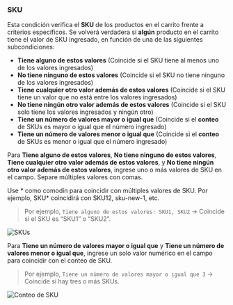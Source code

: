 ### SKU

Esta condición verifica el **SKU** de los productos en el carrito frente a criterios específicos. Se volverá verdadera si **algún** producto en el carrito tiene el valor de SKU ingresado, en función de una de las siguientes subcondiciones:

- **Tiene alguno de estos valores** (Coincide si el SKU tiene al menos uno de los valores ingresados)  
- **No tiene ninguno de estos valores** (Coincide si el SKU no tiene ninguno de los valores ingresados)  
- **Tiene cualquier otro valor además de estos valores** (Coincide si el SKU tiene un valor que no está entre los valores ingresados)  
- **No tiene ningún otro valor además de estos valores** (Coincide si el SKU solo tiene los valores ingresados y ningún otro)  
- **Tiene un número de valores mayor o igual que** (Coincide si el **conteo** de SKUs es mayor o igual que el número ingresado)  
- **Tiene un número de valores menor o igual que** (Coincide si el **conteo** de SKUs es menor o igual que el número ingresado)  

Para **Tiene alguno de estos valores**, **No tiene ninguno de estos valores**, **Tiene cualquier otro valor además de estos valores**, y **No tiene ningún otro valor además de estos valores**, ingrese uno o más valores de SKU en el campo. Separe múltiples valores con comas.

<Note>
  Use * como comodín para coincidir con múltiples valores de SKU. Por ejemplo, SKU* coincidirá con
  SKU12, sku-new-1, etc.
</Note>

> Por ejemplo, `Tiene alguno de estos valores: SKU1, SKU2` → Coincide si el SKU es
“SKU1” o “SKU2”.

<img src="/images/essentials/condition-sets/skus.webp" alt="SKUs" />

Para **Tiene un número de valores mayor o igual que** y **Tiene un número de valores menor o igual que**, ingrese un solo valor numérico en el campo para coincidir con el conteo de SKU.

> Por ejemplo, `Tiene un número de valores mayor o igual que 3` → Coincide si hay tres o más SKUs.

<img src="/images/essentials/condition-sets/count-sku.webp" alt="Conteo de SKU" />
